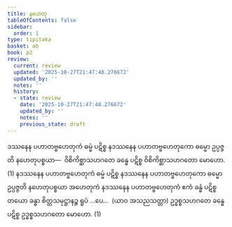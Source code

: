 ```yaml
---
title: နဟေတု
tableOfContents: false
sidebar:
  order: 1
type: tipitaka
basket: ab
book: p2
review:
  current: review
  updated: '2025-10-27T21:47:48.276672'
  updated_by: ''
  notes: ''
  history:
  - state: review
    date: '2025-10-27T21:47:48.276672'
    updated_by: ''
    notes: ''
    previous_state: draft
---
```



<ReviewStatus review={frontmatter.review} showDetails={true} />

<HypothesisAnnotation frontmatter={frontmatter} />

<DynamicBreadcrumb />

<Division number="53" book="p2" e="ch" v="38" p="579">

<Paragraph number="4183" book="p2">
ဒဿနေန ပဟာတဗ္ဗဟေတုကံ ဓမ္မံ ပဋိစ္စ နဒဿနေန ပဟာတဗ္ဗဟေတုကော ဓမ္မော ဥပ္ပဇ္ဇတိ နဟေတုပစ္စယာ—  ဝိစိကိစ္ဆာသဟဂတေ ခန္ဓေ ပဋိစ္စ ဝိစိကိစ္ဆာသဟဂတော မောဟော. (1)
</Paragraph>

<Paragraph number="4184" book="p2">
နဒဿနေန ပဟာတဗ္ဗဟေတုကံ ဓမ္မံ ပဋိစ္စ နဒဿနေန ပဟာတဗ္ဗဟေတုကော ဓမ္မော ဥပ္ပဇ္ဇတိ နဟေတုပစ္စယာ အဟေတုကံ နဒဿနေန ပဟာတဗ္ဗဟေတုကံ ဧကံ ခန္ဓံ ပဋိစ္စ တယော ခန္ဓာ စိတ္တသမုဋ္ဌာနဉ္စ ရူပံ …ပေ…  (ယာဝ အသညသတ္တာ) ဥဒ္ဓစ္စသဟဂတေ ခန္ဓေ ပဋိစ္စ ဥဒ္ဓစ္စသဟဂတော မောဟော. (1)
</Paragraph>
</Division>